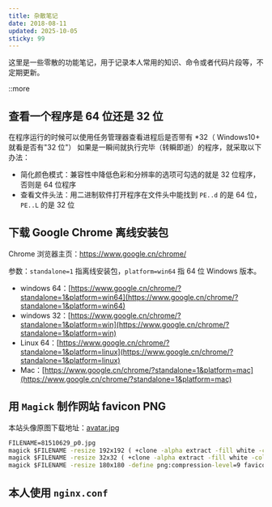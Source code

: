 ```yaml
---
title: 杂散笔记
date: 2018-08-11
updated: 2025-10-05
sticky: 99
---
```



这里是一些零散的功能笔记，用于记录本人常用的知识、命令或者代码片段等，不定期更新。

::more

## 查看一个程序是 64 位还是 32 位

在程序运行的时候可以使用任务管理器查看进程后是否带有 \*32（ Windows10+ 就看是否有"32 位"）
如果是一瞬间就执行完毕（转瞬即逝）的程序，就采取以下办法：
* 简化颜色模式：兼容性中降低色彩和分辨率的选项可勾选的就是 32 位程序，否则是 64 位程序
* 查看文件头法：用二进制软件打开程序在文件头中能找到 ``PE..d`` 的是 64 位，``PE..L`` 的是 32 位

## 下载 Google Chrome 离线安装包

Chrome 浏览器主页：https://www.google.cn/chrome/

参数：``standalone=1`` 指离线安装包，``platform=win64`` 指 64 位 Windows 版本。

* windows 64：[https://www.google.cn/chrome/?standalone=1&platform=win64](https://www.google.cn/chrome/?standalone=1&platform=win64)
* windows 32：[https://www.google.cn/chrome/?standalone=1&platform=win](https://www.google.cn/chrome/?standalone=1&platform=win)
* Linux 64：[https://www.google.cn/chrome/?standalone=1&platform=linux](https://www.google.cn/chrome/?standalone=1&platform=linux)
* Mac：[https://www.google.cn/chrome/?standalone=1&platform=mac](https://www.google.cn/chrome/?standalone=1&platform=mac)

## 用 `Magick` 制作网站 favicon PNG


本站头像原图下载地址：<a href={imageUrl}>avatar.jpg</a>

```cmd
FILENAME=81510629_p0.jpg
magick $FILENAME -resize 192x192 ( +clone -alpha extract -fill white -colorize 100%% -fill black -draw "rectangle 0,0 %[fx:w],%[fx:h]" -fill white -draw "circle %[fx:w/2-0.5],%[fx:h/2-0.5] 0,%[fx:h/2-0.5]" ) -alpha off -compose CopyOpacity -composite -define png:compression-level=9 favicon-192x192.png
magick $FILENAME -resize 32x32 ( +clone -alpha extract -fill white -colorize 100%% -fill black -draw "rectangle 0,0 %[fx:w],%[fx:h]" -fill white -draw "circle %[fx:w/2-0.5],%[fx:h/2-0.5] 0,%[fx:h/2-0.5]" ) -alpha off -compose CopyOpacity -composite -define png:compression-level=9 favicon-32x32.png
magick $FILENAME -resize 180x180 -define png:compression-level=9 favicon-180x180.png
```

## 本人使用 `nginx.conf`


<Code language="nginx" code={nginxConf} />
